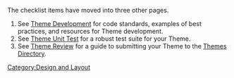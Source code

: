 The checklist items have moved into three other pages.

# See [[Theme Development]] for code standards, examples of best practices, and resources for Theme development.
# See [[Theme Unit Test]] for a robust test suite for your Theme.
# See [[Theme Review]] for a guide to submitting your Theme to the [http://wordpress.org/extend/themes/ Themes Directory].

[[Category:Design and Layout]]